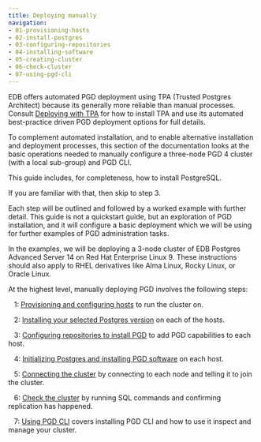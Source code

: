 ```yaml
---
title: Deploying manually
navigation:
- 01-provisioning-hosts
- 02-install-postgres
- 03-configuring-repositories
- 04-installing-software
- 05-creating-cluster
- 06-check-cluster
- 07-using-pgd-cli
---
```


EDB offers automated PGD deployment using TPA (Trusted Postgres Architect) because its generally more reliable than manual processes. 
Consult [Deploying with TPA](../../admin-tpa/installing.mdx) for how to install TPA and use its automated best-practice driven PGD deployment options for full details.

To complement automated installation, and to enable alternative installation and deployment processes, this section of the documentation looks at the basic operations needed to manually configure a three-node PGD 4 cluster (with a local sub-group) and PGD CLI.

This guide includes, for completeness, how to install PostgreSQL.

If you are familiar with that, then skip to step 3.

Each step will be outlined and followed by a worked example with further detail. 
This guide is not a quickstart guide, but an exploration of PGD installation, and it will configure a basic deployment which we will be using for further examples of PGD administration tasks.

In the examples, we will be deploying a 3-node cluster of EDB Postgres Advanced Server 14 on Red Hat Enterprise Linux 9. These instructions should also apply to RHEL derivatives like Alma Linux, Rocky Linux, or Oracle Linux.


At the highest level, manually deploying PGD involves the following steps:

&nbsp;&nbsp;&nbsp;1: [Provisioning and configuring hosts](01-provisioning-hosts) to run the cluster on.

&nbsp;&nbsp;&nbsp;2: [Installing your selected Postgres version](02-install-postgres) on each of the hosts.

&nbsp;&nbsp;&nbsp;3: [Configuring repositories to install PGD](03-configuring-repositories) to add PGD capabilities to each host.

&nbsp;&nbsp;&nbsp;4: [Initializing Postgres and installing PGD software](04-installing-software) on each host.

&nbsp;&nbsp;&nbsp;5: [Connecting the cluster](05-creating-cluster) by connecting to each node and telling it to join the cluster.

&nbsp;&nbsp;&nbsp;6: [Check the cluster](06-check-cluster) by running SQL commands and confirming replication has happened.

&nbsp;&nbsp;&nbsp;7: [Using PGD CLI](07-using-pgd-cli) covers installing PGD CLI and how to use it inspect and manage your cluster.








